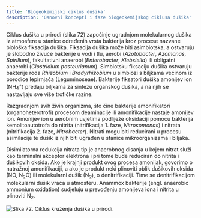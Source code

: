 ```yaml
---
title: 'Biogeokemijski ciklus dušika'
description: 'Osnovni koncepti i faze biogeokemijskog ciklusa dušika'
---
```



Ciklus dušika u prirodi (slika 72) započinje ugradnjom molekularnog dušika iz atmosfere u stanice određenih vrsta bakterija kroz procese nazvane biološka fiksacija dušika. Fiksacija dušika može biti asimbiotska, a ostvaruju je slobodno živuće bakterije u vodi i tlu, aerobi (*Azotobacter*, *Azomonas*, *Spirillum*), fakultativni anaerobi (*Enterobacter*, *Klebsiella*) ili obligatni anaerobi (*Clostridium pasteurianum*). Simbiotsku fiksaciju dušika ostvaruju bakterije roda *Rhizobium* i *Bradyrhizobium* u simbiozi s biljkama većinom iz porodice lepirnjača (Leguminoseae). Bakterije fiksatori dušika amonijev ion (NH<sub>4</sub><sup>+</sup>) predaju biljkama za sintezu organskog dušika, a na njih se nastavljaju sve više trofičke razine.

Razgradnjom svih živih organizma, što čine bakterije amonifikatori (organoheterotrofi) procesom deaminacije ili amonifikacije nastaje amonijev ion. Amonijev ion u aerobnim uvjetima podliježe oksidaciji pomoću bakterija kemolitoautotrofa do nitrita (nitrifikacija 1. faze, *Nitrosomonas*) i nitrata (nitrifikacija 2. faze, *Nitrobacter*). Nitrati mogu biti reducirani u procesu asimilacije te dušik iz njih biti ugrađen u stanice mikroorganizama i biljaka.

Disimilatorna redukcija nitrata tip je anaerobnog disanja u kojem nitrat služi kao terminalni akceptor elektrona i pri tome bude reduciran do nitrita i dušikovih oksida. Ako je krajnji produkt ovog procesa amonijak, govorimo o natražnoj amonifikaciji, a ako je produkt neki plinoviti oblik dušikovih oksida (NO, N<sub>2</sub>O) ili molekularni dušik (N<sub>2</sub>), o denitrifikaciji. Time se denitrifikacijom molekularni dušik vraća u atmosferu. Anammox bakterije (engl. anaerobic ammonium oxidation) sudjeluju u prevođenju amonijeva iona i nitrita u plinoviti N<sub>2</sub>.

![Slika 72. Ciklus kruženja dušika u prirodi.](/images/slika72.jpg)
